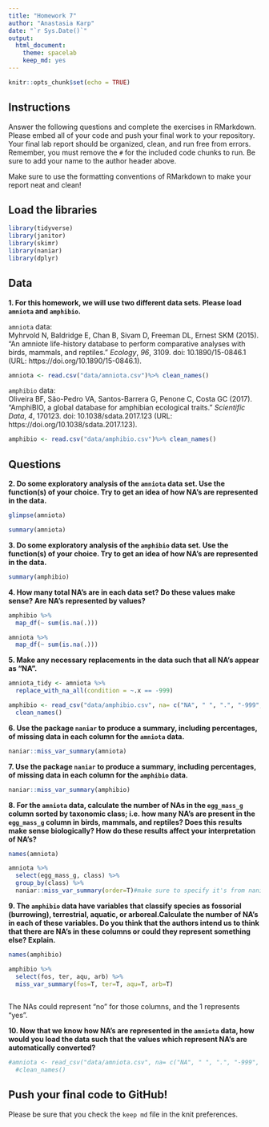 ```yaml
---
title: "Homework 7"
author: "Anastasia Karp"
date: "`r Sys.Date()`"
output:
  html_document: 
    theme: spacelab
    keep_md: yes
---
```


```r
knitr::opts_chunk$set(echo = TRUE)
```

## Instructions
Answer the following questions and complete the exercises in RMarkdown. Please embed all of your code and push your final work to your repository. Your final lab report should be organized, clean, and run free from errors. Remember, you must remove the `#` for the included code chunks to run. Be sure to add your name to the author header above.  

Make sure to use the formatting conventions of RMarkdown to make your report neat and clean!  

## Load the libraries
```r
library(tidyverse)
library(janitor)
library(skimr)
library(naniar)
library(dplyr)
``` 

## Data
**1. For this homework, we will use two different data sets. Please load `amniota` and `amphibio`.**  

`amniota` data:  
Myhrvold N, Baldridge E, Chan B, Sivam D, Freeman DL, Ernest SKM (2015). “An amniote life-history
database to perform comparative analyses with birds, mammals, and reptiles.” _Ecology_, *96*, 3109.
doi: 10.1890/15-0846.1 (URL: https://doi.org/10.1890/15-0846.1).
```r
amniota <- read.csv("data/amniota.csv")%>% clean_names()
```

`amphibio` data:  
Oliveira BF, São-Pedro VA, Santos-Barrera G, Penone C, Costa GC (2017). “AmphiBIO, a global database
for amphibian ecological traits.” _Scientific Data_, *4*, 170123. doi: 10.1038/sdata.2017.123 (URL:
https://doi.org/10.1038/sdata.2017.123).
```r
amphibio <- read.csv("data/amphibio.csv")%>% clean_names()
```

## Questions  
**2. Do some exploratory analysis of the `amniota` data set. Use the function(s) of your choice. Try to get an idea of how NA's are represented in the data.**  
```r
glimpse(amniota)
```

```r
summary(amniota)
```


**3. Do some exploratory analysis of the `amphibio` data set. Use the function(s) of your choice. Try to get an idea of how NA's are represented in the data.**  
```r
summary(amphibio)
```

**4. How many total NA's are in each data set? Do these values make sense? Are NA's represented by values?**   
```r
amphibio %>% 
  map_df(~ sum(is.na(.)))
```

```r
amniota %>% 
  map_df(~ sum(is.na(.)))
```


**5. Make any necessary replacements in the data such that all NA's appear as "NA".**   
```r
amniota_tidy <- amniota %>% 
  replace_with_na_all(condition = ~.x == -999)
```

```r
amphibio <- read_csv("data/amphibio.csv", na= c("NA", " ", ".", "-999", "not measure")) %>% 
  clean_names() 
```


**6. Use the package `naniar` to produce a summary, including percentages, of missing data in each column for the `amniota` data.**  
```r
naniar::miss_var_summary(amniota)
```

**7. Use the package `naniar` to produce a summary, including percentages, of missing data in each column for the `amphibio` data.**
```r
naniar::miss_var_summary(amphibio)
```

**8. For the `amniota` data, calculate the number of NAs in the `egg_mass_g` column sorted by taxonomic class; i.e. how many NA's are present in the `egg_mass_g` column in birds, mammals, and reptiles? Does this results make sense biologically? How do these results affect your interpretation of NA's?**  
```r
names(amniota)
```


```r
amniota %>% 
  select(egg_mass_g, class) %>%
  group_by(class) %>% 
  naniar::miss_var_summary(order=T)#make sure to specify it's from naniar

```

**9. The `amphibio` data have variables that classify species as fossorial (burrowing), terrestrial, aquatic, or arboreal.Calculate the number of NA's in each of these variables. Do you think that the authors intend us to think that there are NA's in these columns or could they represent something else? Explain.**
```r
names(amphibio)
```


```r
amphibio %>% 
  select(fos, ter, aqu, arb) %>% 
  miss_var_summary(fos=T, ter=T, aqu=T, arb=T)
  
```
The NAs could represent "no" for those columns, and the 1 represents "yes".

**10. Now that we know how NA's are represented in the `amniota` data, how would you load the data such that the values which represent NA's are automatically converted?**
```r
#amniota <- read_csv("data/amniota.csv", na= c("NA", " ", ".", "-999", "not measure")) %>% 
  #clean_names() 
```

## Push your final code to GitHub!
Please be sure that you check the `keep md` file in the knit preferences.  